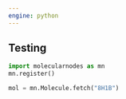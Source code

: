 ```yaml
---
engine: python
---
```


## Testing

```python
import molecularnodes as mn
mn.register()
```


```python
mol = mn.Molecule.fetch("8H1B")
```